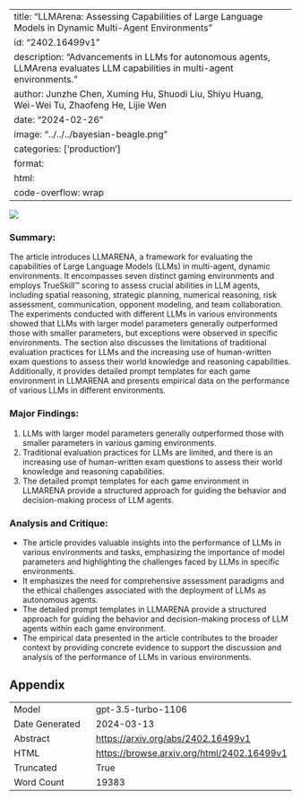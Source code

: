 
---
title: "LLMArena: Assessing Capabilities of Large Language Models in Dynamic Multi-Agent Environments"
id: "2402.16499v1"
description: "Advancements in LLMs for autonomous agents, LLMArena evaluates LLM capabilities in multi-agent environments."
author: Junzhe Chen, Xuming Hu, Shuodi Liu, Shiyu Huang, Wei-Wei Tu, Zhaofeng He, Lijie Wen
date: "2024-02-26"
image: "../../../bayesian-beagle.png"
categories: ['production']
format:
  html:
    code-overflow: wrap
---

![](../../../bayesian-beagle.png)

### Summary:
The article introduces LLMARENA, a framework for evaluating the capabilities of Large Language Models (LLMs) in multi-agent, dynamic environments. It encompasses seven distinct gaming environments and employs TrueSkill™ scoring to assess crucial abilities in LLM agents, including spatial reasoning, strategic planning, numerical reasoning, risk assessment, communication, opponent modeling, and team collaboration. The experiments conducted with different LLMs in various environments showed that LLMs with larger model parameters generally outperformed those with smaller parameters, but exceptions were observed in specific environments. The section also discusses the limitations of traditional evaluation practices for LLMs and the increasing use of human-written exam questions to assess their world knowledge and reasoning capabilities. Additionally, it provides detailed prompt templates for each game environment in LLMARENA and presents empirical data on the performance of various LLMs in different environments.

### Major Findings:
1. LLMs with larger model parameters generally outperformed those with smaller parameters in various gaming environments.
2. Traditional evaluation practices for LLMs are limited, and there is an increasing use of human-written exam questions to assess their world knowledge and reasoning capabilities.
3. The detailed prompt templates for each game environment in LLMARENA provide a structured approach for guiding the behavior and decision-making process of LLM agents.

### Analysis and Critique:
- The article provides valuable insights into the performance of LLMs in various environments and tasks, emphasizing the importance of model parameters and highlighting the challenges faced by LLMs in specific environments.
- It emphasizes the need for comprehensive assessment paradigms and the ethical challenges associated with the deployment of LLMs as autonomous agents.
- The detailed prompt templates in LLMARENA provide a structured approach for guiding the behavior and decision-making process of LLM agents within each game environment.
- The empirical data presented in the article contributes to the broader context by providing concrete evidence to support the discussion and analysis of the performance of LLMs in various environments.

## Appendix

|          |          |
|----------|----------|
| Model     | gpt-3.5-turbo-1106       |
| Date Generated     | 2024-03-13       |
| Abstract | [https://arxiv.org/abs/2402.16499v1](https://arxiv.org/abs/2402.16499v1)        |
| HTML     | [https://browse.arxiv.org/html/2402.16499v1](https://browse.arxiv.org/html/2402.16499v1)       |
| Truncated       | True       |
| Word Count       | 19383       |